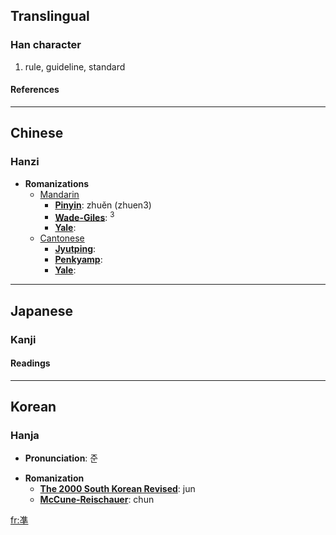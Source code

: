 {{see|準}}

==Translingual==
===Han character===
{{Han char|rad=冫|as=10|sn=12|four=|canj=戈土十 (IGJ)}}
# rule, guideline, standard
====References====
{{Han ref|kx=0133.211|dkj=01695|hdz=10300.040|uh=51D6|ud=20950}}
----

==Chinese==
===Hanzi===


* '''Romanizations'''
** [[Mandarin]]
*** '''[[Pinyin]]''': zhuěn (zhuen3)
*** '''[[Wade-Giles]]''': <sup>3</sup>
*** '''[[Yale]]''': 
**[[Cantonese]]
***'''[[Jyutping]]''':
***'''[[Penkyamp]]''': 
***'''[[Yale]]''': 


----
==Japanese==
===Kanji===
{{ja-kanji|grade=|rs=冫10}}
====Readings====
{{ja-readings|on=[[じゅん]] (jun), [[せつ]] (setsu)|kun=[[ひとしい]] (hitoshii), [[みずもり]] (mizumori), [[のり]] (nori)}}


----
==Korean==
===Hanja===

* '''Pronunciation''': 준

* '''Romanization'''
** '''[[The 2000 South Korean Revised Romanization|The 2000 South Korean Revised]]''': jun
** '''[[McCune-Reischauer]]''': chun


[[fr:凖]]